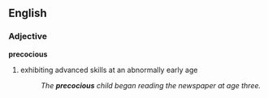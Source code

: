 ==English==

===Adjective===
'''precocious'''
#exhibiting advanced skills at an abnormally early age
#:''The '''precocious''' child began reading the newspaper at age three.''